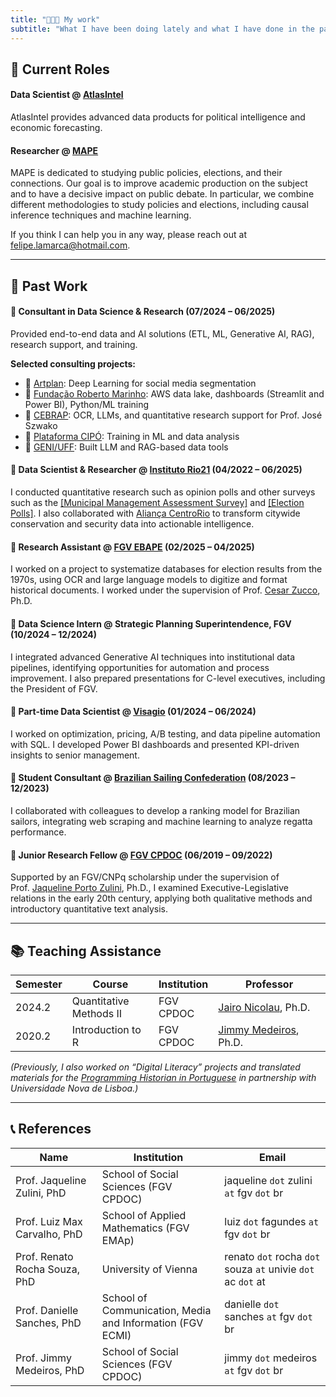 ```yaml
---
title: "👨🏻‍💻 My work"
subtitle: "What I have been doing lately and what I have done in the past"
---
```


## 💼 Current Roles

#### **Data Scientist** @ [AtlasIntel](https://atlasintel.org/)
AtlasIntel provides advanced data products for political intelligence and economic forecasting.

#### **Researcher** @ [MAPE](https://mape.org.br/)
MAPE is dedicated to studying public policies, elections, and their connections. Our goal is to improve academic production on the subject and to have a decisive impact on public debate. In particular, we combine different methodologies to study policies and elections, including causal inference techniques and machine learning.

If you think I can help you in any way, please reach out at [felipe.lamarca@hotmail.com](mailto:felipe.lamarca@hotmail.com).

---

## 📁 Past Work

#### 📍 **Consultant in Data Science & Research** (07/2024 – 06/2025)
Provided end-to-end data and AI solutions (ETL, ML, Generative AI, RAG), research support, and training.

**Selected consulting projects:**

- 📌 [Artplan](https://artplan.com.br/): Deep Learning for social media segmentation
- 📌 [Fundação Roberto Marinho](https://www.frm.org.br/): AWS data lake, dashboards (Streamlit and Power BI), Python/ML training
- 📌 [CEBRAP](https://cebrap.org.br/): OCR, LLMs, and quantitative research support for Prof. José Szwako
- 📌 [Plataforma CIPÓ](https://plataformacipo.org/): Training in ML and data analysis
- 📌 [GENI/UFF](https://geni.uff.br/): Built LLM and RAG-based data tools

#### 📍 **Data Scientist & Researcher** @ [Instituto Rio21](https://rio21.org/) (04/2022 – 06/2025)
I conducted quantitative research such as opinion polls and other surveys such as the [[Municipal Management Assessment Survey]](https://drive.google.com/file/d/1nUVQnHgi2kvHHau5rcxC-5DzTkeuOk75/view?usp=sharing) and [[Election Polls]](https://drive.google.com/file/d/1Q1y1tIzLF4i6bh9W0K6SvRm_XvSt4ISr/view?usp=sharing). I also collaborated with [Aliança CentroRio](https://alianca-cidade.org/) to transform citywide conservation and security data into actionable intelligence.

#### 📍 **Research Assistant** @ [FGV EBAPE](https://ebape.fgv.br/en) (02/2025 – 04/2025)
I worked on a project to systematize databases for election results from the 1970s, using OCR and large language models to digitize and format historical documents. I worked under the supervision of Prof. [Cesar Zucco](https://professor.fgv.br/ebape/cesar-zucco), Ph.D.

<!-- #### 📍 **Data Science Consultant** @ [Brazilian Center for Analysis and Planning (CEBRAP)](https://cebrap.org.br/) (10/2024 – 02/2025)
I provided technical data analysis services—ranging from OCR techniques to language model applications—for the Center for Critical Imagination project under the supervision of Prof. José Szwako, Ph.D. -->

#### 📍 **Data Science Intern** @ Strategic Planning Superintendence, FGV (10/2024 – 12/2024)
I integrated advanced Generative AI techniques into institutional data pipelines, identifying opportunities for automation and process improvement. I also prepared presentations for C-level executives, including the President of FGV.

#### 📍 **Part-time Data Scientist** @ [Visagio](https://visagio.com/en/home/) (01/2024 – 06/2024)
I worked on optimization, pricing, A/B testing, and data pipeline automation with SQL. I developed Power BI dashboards and presented KPI-driven insights to senior management.

#### 📍 **Student Consultant** @ [Brazilian Sailing Confederation](https://www.cbvela.org.br/) (08/2023 – 12/2023)
I collaborated with colleagues to develop a ranking model for Brazilian sailors, integrating web scraping and machine learning to analyze regatta performance.

#### 📍 **Junior Research Fellow** @ [FGV CPDOC](https://cpdoc.fgv.br/en) (06/2019 – 09/2022)
Supported by an FGV/CNPq scholarship under the supervision of Prof. [Jaqueline Porto Zulini](https://cpdoc.fgv.br/equipe/jaquelinezulini), Ph.D., I examined Executive-Legislative relations in the early 20th century, applying both qualitative methods and introductory quantitative text analysis.

---

## 📚 Teaching Assistance

| Semester | Course                          | Institution      | Professor                                    |
|----------|--------------------------------|------------------|----------------------------------------------|
| 2024.2   | Quantitative Methods II        | FGV CPDOC        | [Jairo Nicolau](https://cpdoc.fgv.br/equipe/jaironicolau), Ph.D. |
| 2020.2   | Introduction to R              | FGV CPDOC        | [Jimmy Medeiros](https://cpdoc.fgv.br/equipe/JimmyMedeiros), Ph.D. |

*(Previously, I also worked on “Digital Literacy” projects and translated materials for the [Programming Historian in Portuguese](https://programminghistorian.org/pt/) in partnership with Universidade Nova de Lisboa.)*

--- 

## 📞 References

| Name                      | Institution                           | Email                           |
|---------------------------|--------------------------------------|---------------------------------|
| Prof. Jaqueline Zulini, PhD | School of Social Sciences (FGV CPDOC) | jaqueline `dot` zulini `at` fgv `dot` br |
| Prof. Luiz Max Carvalho, PhD | School of Applied Mathematics (FGV EMAp) | luiz `dot` fagundes `at` fgv `dot` br |
| Prof. Renato Rocha Souza, PhD | University of Vienna | renato `dot` rocha `dot` souza `at` univie `dot` ac `dot` at |
| Prof. Danielle Sanches, PhD | School of Communication, Media and Information (FGV ECMI) | danielle `dot` sanches `at` fgv `dot` br |
| Prof. Jimmy Medeiros, PhD | School of Social Sciences (FGV CPDOC) | jimmy `dot` medeiros `at` fgv `dot` br |
